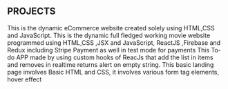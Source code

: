## PROJECTS 

<ProjectCard title="Thrift Store" link="https://thrift-ecommerce.netlify.app/" bg="linear-gradient(to right, #D4145A 0%, #FBB03B 100%)">
This is the dynamic eCommerce website created solely using HTML,CSS and JavaScript.
</ProjectCard>

<ProjectCard title="HOMEFLIX Movie Site" link="https://homeflix-build.netlify.app"  bg="linear-gradient(to right, blue 10%, pink)">
This is the dynamic full fledged working movie website programmed using HTML,CSS ,JSX and JavaScript, ReactJS ,Firebase and Redux including Stripe Payment as well in test mode for payments  
</ProjectCard>

<ProjectCard title="To-Do App Using ReactJS" link="https://deploy-preview-1--heartfelt-naiad-44183b.netlify.app/" bg="linear-gradient(to right, rgb(0, 146, 69) 0%, rgb(252, 238, 33) 100%)">
This To-do APP made by using custom hooks of ReacJs that add the list in items and removes in realtime returns alert on empty string. 
</ProjectCard>

<ProjectCard title="A Basic Landing Payment Page" link="https://github.com/Amcelo13/basic_payment_form" bg="linear-gradient(to right, rgb(213, 133, 255) 0%, rgb(0, 255, 238) 100%)">
This basic landing page involves Basic HTML and CSS, it involves various form tag elements, hover effect 
</ProjectCard>

